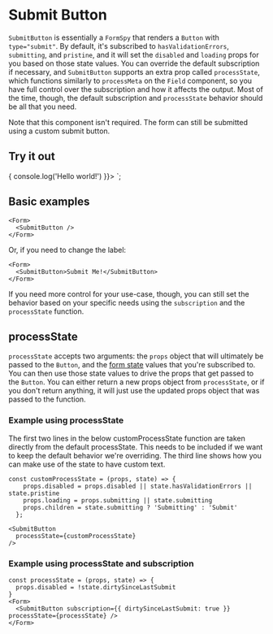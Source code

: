 

<Meta title="Cactus Form/Components/SubmitButton" />


# Submit Button

`SubmitButton` is essentially a `FormSpy` that renders a `Button` with `type="submit"`. By default, it's subscribed
to `hasValidationErrors`, `submitting`, and `pristine`, and it will set the `disabled` and `loading` props for you based
on those state values. You can override the default subscription if necessary, and `SubmitButton` supports an extra prop
called `processState`, which functions similarly to `processMeta` on the `Field` component, so you have full control over
the subscription and how it affects the output. Most of the time, though, the default subscription and `processState` behavior
should be all that you need.

Note that this component isn't required. The form can still be submitted using a custom submit button.

## Try it out

  <Form onSubmit={() => { console.log('Hello world!') }}>
    <Field name="first-name" label="First Name" required />
    <Field name="last-name" label="Last Name" />
    <SubmitButton mt={4} />
  </Form>
`;


<LiveProvider code={code} scope={scope}>
  <LiveEditor style={livePreviewStyle} />
  <LiveError />
  <LivePreview />
</LiveProvider>



## Basic examples

```tsx
<Form>
  <SubmitButton />
</Form>
```

Or, if you need to change the label:

```tsx
<Form>
  <SubmitButton>Submit Me!</SubmitButton>
</Form>
```

If you need more control for your use-case, though, you can still set the behavior based on your specific needs using
the `subscription` and the `processState` function.

## processState

`processState` accepts two arguments: the `props` object that will ultimately be passed to the `Button`, and the
[form state](https://final-form.org/docs/final-form/types/FormState) values that you're subscribed to. You can then use those
state values to drive the props that get passed to the `Button`. You can either return a new props object from `processState`,
or if you don't return anything, it will just use the updated props object that was passed to the function.


### Example using processState

The first two lines in the below customProcessState function are taken directly from the default processState. 
This needs to be included if we want to keep the default behavior we're overriding.
The third line shows how you can make use of the state to have custom text.

```tsx
const customProcessState = (props, state) => {
    props.disabled = props.disabled || state.hasValidationErrors || state.pristine
    props.loading = props.submitting || state.submitting
    props.children = state.submitting ? 'Submitting' : 'Submit'
  };

<SubmitButton 
  processState={customProcessState}
/>
```

### Example using processState and subscription

```tsx
const processState = (props, state) => {
  props.disabled = !state.dirtySinceLastSubmit
}
<Form>
  <SubmitButton subscription={{ dirtySinceLastSubmit: true }} processState={processState} />
</Form>
```
